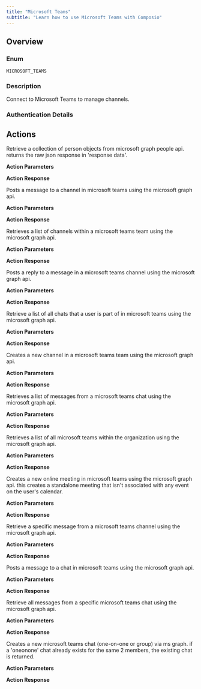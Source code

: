 ```yaml
---
title: "Microsoft Teams"
subtitle: "Learn how to use Microsoft Teams with Composio"
---
```



## Overview

### Enum
`MICROSOFT_TEAMS`

### Description
Connect to Microsoft Teams to manage channels.

### Authentication Details

<Accordion title="OAUTH2">
<ParamField path="client_id" type="string" required={true}>
</ParamField>

<ParamField path="client_secret" type="string" required={true}>
</ParamField>

<ParamField path="oauth_redirect_uri" type="string" default="https://backend.composio.dev/api/v1/auth-apps/add">
</ParamField>

<ParamField path="scopes" type="string" default="Channel.Create,Channel.ReadBasic.All,ChannelMessage.ReadWrite,ChannelMessage.Send,ChannelSettings.ReadWrite.All,Chat.Create,Chat.Read,Chat.ReadBasic,Chat.ReadWrite,Chat.ReadWrite.All,ChatMessage.Read,ChatMessage.Send,Directory.ReadWrite.All,Group.ReadWrite.All,offline_access,People.Read.All,Presence.ReadWrite,Team.Create,Team.ReadBasic.All,TeamMember.ReadWrite.All,TeamsActivity.Read,TeamsActivity.Send,User.Read,OnlineMeetings.ReadWrite">
</ParamField>

</Accordion>


## Actions

<AccordionGroup>
<Accordion title="MICROSOFT_TEAMS_TEAMS_LIST_PEOPLE">
Retrieve a collection of person objects from microsoft graph people api. returns the raw json response in 'response data'.

**Action Parameters**

<ParamField path="user_id" type="string" default="me">
</ParamField>

<ParamField path="select" type="string">
</ParamField>

<ParamField path="filter" type="string">
</ParamField>

<ParamField path="orderby" type="string">
</ParamField>

<ParamField path="search" type="string">
</ParamField>

<ParamField path="skip" type="integer">
</ParamField>

<ParamField path="top" type="integer">
</ParamField>


**Action Response**

<ParamField path="data" type="object">
</ParamField>

<ParamField path="successful" type="boolean">
</ParamField>

<ParamField path="error" type="">
</ParamField>

</Accordion>

<Accordion title="MICROSOFT_TEAMS_TEAMS_POST_CHANNEL_MESSAGE">
Posts a message to a channel in microsoft teams using the microsoft graph api.

**Action Parameters**

<ParamField path="team_id" type="string" required={true}>
</ParamField>

<ParamField path="channel_id" type="string" required={true}>
</ParamField>

<ParamField path="content" type="string" required={true}>
</ParamField>

<ParamField path="content_type" type="string" default="text">
</ParamField>


**Action Response**

<ParamField path="data" type="object">
</ParamField>

<ParamField path="successful" type="boolean">
</ParamField>

<ParamField path="error" type="">
</ParamField>

</Accordion>

<Accordion title="MICROSOFT_TEAMS_TEAMS_LIST_CHANNELS">
Retrieves a list of channels within a microsoft teams team using the microsoft graph api.

**Action Parameters**

<ParamField path="team_id" type="string" required={true}>
</ParamField>

<ParamField path="include_shared_channels" type="boolean">
</ParamField>

<ParamField path="select" type="string">
</ParamField>

<ParamField path="filter" type="string">
</ParamField>


**Action Response**

<ParamField path="data" type="object">
</ParamField>

<ParamField path="successful" type="boolean">
</ParamField>

<ParamField path="error" type="">
</ParamField>

</Accordion>

<Accordion title="MICROSOFT_TEAMS_TEAMS_POST_MESSAGE_REPLY">
Posts a reply to a message in a microsoft teams channel using the microsoft graph api.

**Action Parameters**

<ParamField path="team_id" type="string" required={true}>
</ParamField>

<ParamField path="channel_id" type="string" required={true}>
</ParamField>

<ParamField path="message_id" type="string" required={true}>
</ParamField>

<ParamField path="content" type="string" required={true}>
</ParamField>

<ParamField path="content_type" type="string" default="text">
</ParamField>


**Action Response**

<ParamField path="data" type="object">
</ParamField>

<ParamField path="successful" type="boolean">
</ParamField>

<ParamField path="error" type="">
</ParamField>

</Accordion>

<Accordion title="MICROSOFT_TEAMS_CHATS_GET_ALL_CHATS">
Retrieve a list of all chats that a user is part of in microsoft teams using the microsoft graph api.

**Action Parameters**

<ParamField path="user_id" type="string" default="me">
</ParamField>

<ParamField path="select" type="array">
</ParamField>

<ParamField path="filter" type="string">
</ParamField>

<ParamField path="top" type="integer" default="50">
</ParamField>


**Action Response**

<ParamField path="data" type="object">
</ParamField>

<ParamField path="successful" type="boolean">
</ParamField>

<ParamField path="error" type="">
</ParamField>

</Accordion>

<Accordion title="MICROSOFT_TEAMS_TEAMS_CREATE_CHANNEL">
Creates a new channel in a microsoft teams team using the microsoft graph api.

**Action Parameters**

<ParamField path="team_id" type="string" required={true}>
</ParamField>

<ParamField path="name" type="string" required={true}>
</ParamField>

<ParamField path="description" type="string">
</ParamField>

<ParamField path="membership_type" type="string" default="standard">
</ParamField>


**Action Response**

<ParamField path="data" type="object">
</ParamField>

<ParamField path="successful" type="boolean">
</ParamField>

<ParamField path="error" type="">
</ParamField>

</Accordion>

<Accordion title="MICROSOFT_TEAMS_TEAMS_LIST_CHAT_MESSAGES">
Retrieves a list of messages from a microsoft teams chat using the microsoft graph api.

**Action Parameters**

<ParamField path="chat_id" type="string" required={true}>
</ParamField>

<ParamField path="top" type="integer" default="50">
</ParamField>


**Action Response**

<ParamField path="data" type="object">
</ParamField>

<ParamField path="successful" type="boolean">
</ParamField>

<ParamField path="error" type="">
</ParamField>

</Accordion>

<Accordion title="MICROSOFT_TEAMS_TEAMS_LIST">
Retrieves a list of all microsoft teams within the organization using the microsoft graph api.

**Action Parameters**

<ParamField path="select" type="string">
</ParamField>

<ParamField path="filter" type="string">
</ParamField>

<ParamField path="top" type="integer" default="100">
</ParamField>


**Action Response**

<ParamField path="data" type="object">
</ParamField>

<ParamField path="successful" type="boolean">
</ParamField>

<ParamField path="error" type="">
</ParamField>

</Accordion>

<Accordion title="MICROSOFT_TEAMS_CREATE_MEETING">
Creates a new online meeting in microsoft teams using the microsoft graph api. this creates a standalone meeting that isn't associated with any event on the user's calendar.

**Action Parameters**

<ParamField path="start_date_time" type="string" required={true}>
</ParamField>

<ParamField path="end_date_time" type="string" required={true}>
</ParamField>

<ParamField path="subject" type="string" required={true}>
</ParamField>

<ParamField path="participants" type="array">
</ParamField>

<ParamField path="is_passcode_required" type="boolean">
</ParamField>


**Action Response**

<ParamField path="data" type="object">
</ParamField>

<ParamField path="successful" type="boolean">
</ParamField>

<ParamField path="error" type="">
</ParamField>

</Accordion>

<Accordion title="MICROSOFT_TEAMS_TEAMS_GET_MESSAGE">
Retrieve a specific message from a microsoft teams channel using the microsoft graph api.

**Action Parameters**

<ParamField path="team_id" type="string" required={true}>
</ParamField>

<ParamField path="channel_id" type="string" required={true}>
</ParamField>

<ParamField path="message_id" type="string" required={true}>
</ParamField>


**Action Response**

<ParamField path="data" type="object">
</ParamField>

<ParamField path="successful" type="boolean">
</ParamField>

<ParamField path="error" type="">
</ParamField>

</Accordion>

<Accordion title="MICROSOFT_TEAMS_TEAMS_POST_CHAT_MESSAGE">
Posts a message to a chat in microsoft teams using the microsoft graph api.

**Action Parameters**

<ParamField path="chat_id" type="string" required={true}>
</ParamField>

<ParamField path="content" type="string" required={true}>
</ParamField>

<ParamField path="content_type" type="string" default="text">
</ParamField>


**Action Response**

<ParamField path="data" type="object">
</ParamField>

<ParamField path="successful" type="boolean">
</ParamField>

<ParamField path="error" type="">
</ParamField>

</Accordion>

<Accordion title="MICROSOFT_TEAMS_CHATS_GET_ALL_MESSAGES">
Retrieve all messages from a specific microsoft teams chat using the microsoft graph api.

**Action Parameters**

<ParamField path="chat_id" type="string" required={true}>
</ParamField>

<ParamField path="select" type="array">
</ParamField>

<ParamField path="filter" type="string">
</ParamField>

<ParamField path="top" type="integer" default="50">
</ParamField>


**Action Response**

<ParamField path="data" type="object">
</ParamField>

<ParamField path="successful" type="boolean">
</ParamField>

<ParamField path="error" type="">
</ParamField>

</Accordion>

<Accordion title="MICROSOFT_TEAMS_TEAMS_CREATE_CHAT">
Creates a new microsoft teams chat (one-on-one or group) via ms graph. if a 'oneonone' chat already exists for the same 2 members, the existing chat is returned.

**Action Parameters**

<ParamField path="chatType" type="string" required={true}>
</ParamField>

<ParamField path="topic" type="string">
</ParamField>

<ParamField path="members" type="array" required={true}>
</ParamField>


**Action Response**

<ParamField path="data" type="">
</ParamField>

<ParamField path="successful" type="boolean">
</ParamField>

<ParamField path="error" type="">
</ParamField>

</Accordion>

</AccordionGroup>
